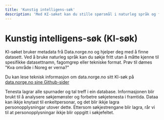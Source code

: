 ```yaml
---
title: 'Kunstig intelligens-søk'
description: 'Med KI-søket kan du stille spørsmål i naturleg språk og få resultat frå data.norge.no basert på det.'
---
```


# Kunstig intelligens-søk (KI-søk)

KI-søket bruker metadata frå Data.norge.no og hjelper deg med å finne datasett. Ved å bruke naturleg språk kan du søkje fritt utan å måtte kjenne til spesifikke datasettnamn, fagomgrep eller tekniske format. Prøv til dømes "Kva område i Noreg er verna?"

Du kan lese teknisk informasjon om data.norge.no sitt KI-søk på [data.norge.no sine Github-sider](https://github.com/Informasjonsforvaltning/fdk-llm-search-service)

<Alert iconTitle='Info'>
    Tenesta lagrar alle spurnader og tal treff i ein database. Informasjonen blir brukt til å analysere søkjemønster og
    forbetre søkjetenesta i framtida. Dataa kan ikkje knytast til enkeltpersonar, og det blir ikkje lagra
    personopplysningar utover dette. Ettersom søkjestrengane blir lagra, rår vi til at personopplysningar ikkje blir
    oppgitt i søkjefeltet.
</Alert>
